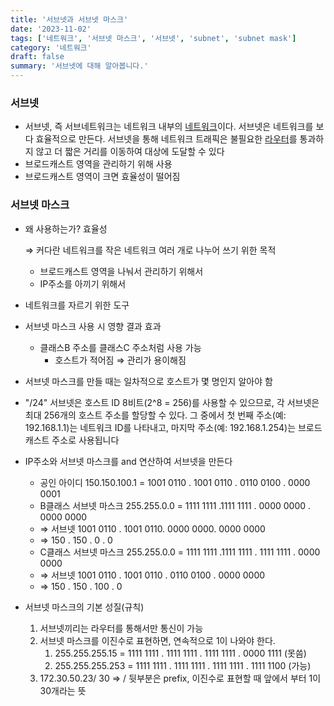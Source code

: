 ```yaml
---
title: '서브넷과 서브넷 마스크'
date: '2023-11-02'
tags: ['네트워크', '서브넷 마스크', '서브넷', 'subnet', 'subnet mask']
category: '네트워크'
draft: false
summary: '서브넷에 대해 알아봅니다.'
---
```


### 서브넷

- 서브넷, 즉 서브네트워크는 네트워크 내부의 [네트워크](https://www.cloudflare.com/learning/network-layer/what-is-the-network-layer/)이다. 서브넷은 네트워크를 보다 효율적으로 만든다. 서브넷을 통해 네트워크 트래픽은 불필요한 [라우터](https://www.cloudflare.com/learning/network-layer/what-is-routing/)를 통과하지 않고 더 짧은 거리를 이동하여 대상에 도달할 수 있다
- 브로드캐스트 영역을 관리하기 위해 사용
- 브로드캐스트 영역이 크면 효율성이 떨어짐

### 서브넷 마스크

- 왜 사용하는가? 효율성
    
    ⇒ 커다란 네트워크를 작은 네트워크 여러 개로 나누어 쓰기 위한 목적
    
    - 브로드캐스트 영역을 나눠서 관리하기 위해서
    - IP주소를 아끼기 위해서
- 네트워크를 자르기 위한 도구
- 서브넷 마스크 사용 시 영향 결과 효과
    - 클래스B 주소를 클래스C 주소처럼 사용 가능
        - 호스트가 적어짐 ⇒ 관리가 용이해짐
- 서브넷 마스크를 만들 때는 일차적으로 호스트가 몇 명인지 알아야 함
- "/24" 서브넷은 호스트 ID 8비트(2^8 = 256)를 사용할 수 있으므로, 각 서브넷은 최대 256개의 호스트 주소를 할당할 수 있다. 그 중에서 첫 번째 주소(예: 192.168.1.1)는 네트워크 ID를 나타내고, 마지막 주소(예: 192.168.1.254)는 브로드캐스트 주소로 사용됩니다
- IP주소와 서브넷 마스크를 and 연산하여 서브넷을 만든다
    - 공인 아이디 150.150.100.1 = 1001 0110 . 1001 0110 . 0110 0100 . 0000 0001
    - B클래스 서브넷 마스크 255.255.0.0 = 1111 1111 .1111 1111 . 0000 0000 . 0000 0000
    - ⇒ 서브넷 1001 0110 . 1001 0110. 0000 0000. 0000 0000
    - ⇒ 150 . 150 . 0 . 0
    - C클래스 서브넷 마스크 255.255.0.0 = 1111 1111 .1111 1111 . 1111 1111 . 0000 0000
    - ⇒ 서브넷 1001 0110 . 1001 0110 . 0110 0100 . 0000 0000
    - ⇒ 150 . 150 . 100 . 0
- 서브넷 마스크의 기본 성질(규칙)
    1. 서브넷끼리는 라우터를 통해서만 통신이 가능
    2. 서브넷 마스크를 이진수로 표현하면, 연속적으로 1이 나와야 한다.
        1. 255.255.255.15 = 1111 1111 . 1111 1111 . 1111 1111 . 0000 1111 (못씀)
        2. 255.255.255.253 = 1111 1111 . 1111 1111 . 1111 1111 . 1111 1100 (가능)
    3. 172.30.50.23/ 30 ⇒ / 뒷부분은 prefix, 이진수로 표현할 때 앞에서 부터 1이 30개라는 뜻
